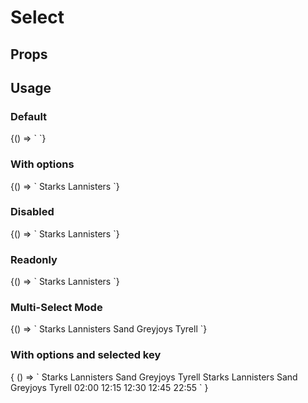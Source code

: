 
# Select
<Meta
  title="Select"
  component="fw-select"
/>

## Props

<Props of="fw-select"/>

## Usage

### Default
<Preview>
  <Story name="Default">
    {() => `
    <fw-select>
    </fw-select>
    `}
  </Story>
</Preview>

### With options
<Preview>
  <Story name="WithSelectOptions">
    {() => `
    <fw-select label="Select the house" required="true" value="1">
        <fw-select-option value="1">Starks</fw-select-option>
        <fw-select-option value="2">Lannisters</fw-select-option>
    </fw-select>
    `}
  </Story>
</Preview>

### Disabled
<Preview>
  <Story name="Disabled">
    {() => `
    <fw-select label="Select the house" required="true" value="1" disabled>
        <fw-select-option value="1">Starks</fw-select-option>
        <fw-select-option value="2">Lannisters</fw-select-option>
    </fw-select>
    `}
  </Story>
</Preview>

### Readonly
<Preview>
  <Story name="Readonly">
    {() => `
    <fw-select label="Select the house" required="true" value="1" readonly>
        <fw-select-option value="1">Starks</fw-select-option>
        <fw-select-option value="2">Lannisters</fw-select-option>
    </fw-select>
    `}
  </Story>
</Preview>

### Multi-Select Mode
<Preview>
  <Story name="MultiSelect">
    {() => `
    <fw-select multiple label="Select the GOT house" state-text="Choose the house where you belong" required="true">
        <fw-select-option value="1">Starks</fw-select-option>
        <fw-select-option value="2">Lannisters</fw-select-option>
        <fw-select-option value="3" selected>Sand</fw-select-option>
        <fw-select-option value="4">Greyjoys</fw-select-option>
        <fw-select-option value="5">Tyrell</fw-select-option>
    </fw-select>
    `}
  </Story>
</Preview>

### With options and selected key
<Preview>
  <Story name="WithOptionsAndSelectedKey">
    {
      () => `<fw-select label="Select the GOT house" state-text="Choose the house where you belong" required="true">
                <fw-select-option value="1">Starks</fw-select-option>
                <fw-select-option value="2" disabled>Lannisters</fw-select-option>
                <fw-select-option value="3">Sand</fw-select-option>
                <fw-select-option value="4">Greyjoys</fw-select-option>
                <fw-select-option value="5">Tyrell</fw-select-option>
            </fw-select>
            <fw-select label="Select the GOT house" selected-value="2" required="true">
                <fw-select-option value="1">Starks</fw-select-option>
                <fw-select-option value="2">Lannisters</fw-select-option>
                <fw-select-option value="3">Sand</fw-select-option>
                <fw-select-option value="4">Greyjoys</fw-select-option>
                <fw-select-option value="5">Tyrell</fw-select-option>
            </fw-select>
            <fw-select label="Select time" force-select="false" required="true">
                <fw-select-option value="02:00">02:00</fw-select-option>
                <fw-select-option value="12:15">12:15</fw-select-option>
                <fw-select-option value="12:30" disabled>12:30</fw-select-option>
                <fw-select-option value="12:45">12:45</fw-select-option>
                <fw-select-option value="22:55">22:55</fw-select-option>
            </fw-select>`
    }
  </Story>
</Preview>
